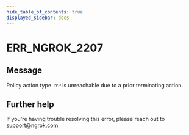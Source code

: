 ```yaml
---
hide_table_of_contents: true
displayed_sidebar: docs
---
```



# ERR_NGROK_2207

## Message

Policy action type `TYP` is unreachable due to a prior terminating action.

<ErrorDetails error="err_ngrok_2207" />

## Further help

If you're having trouble resolving this error, please reach out to [support@ngrok.com](mailto:support@ngrok.com?subject=Help%20with%20ERR_NGROK_2207)
